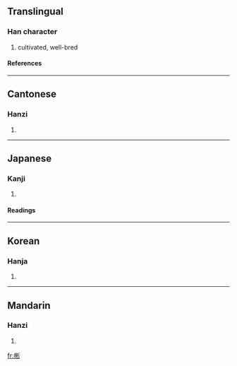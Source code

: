 {{see|份}}

==Translingual==
===Han character===
{{Han char|rn=59|rad=彡|as=08|sn=11|four=4292<sub>2</sub>|canj=木木竹竹 (DDHH)}}
# cultivated, well-bred
====References====
{{Han ref|kx=0363.240|dkj=09996|dj=0683.040|hdz=20854.150|uh=5F6C|ud=24428|bh=B16C|bd=45420}}
----
==Cantonese==
===Hanzi===
{{yue-hanzi|jyut=|y=ban1}}
# {{defn|Cantonese}}
----
==Japanese==
===Kanji===
{{ja-kanji|grade=|rs=彡08}}
# {{defn|Japanese}} 
====Readings====
{{ja-readings|on=[[ひん]] (hin)|kun=[[あきらか]] (akiraka)}}
----
==Korean==
===Hanja===
{{ko-hanja|hangeul=빈|eumhun=|rv=bin|mr=pin|y=pin}}
# {{defn|Korean}}
----
==Mandarin==
===Hanzi===
{{cmn-hanzi|pin=[[bīn]] (bin1)|wg=pin<sup>1</sup>}}
# {{defn|Mandarin}}

[[fr:彬]]
